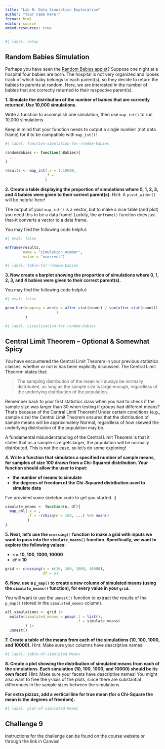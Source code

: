 ```yaml
---
title: "Lab 9: Data Simulation Exploration"
author: "Your name here!"
format: html
editor: source
embed-resources: true
---
```


```r
#| label: setup


```

## Random Babies Simulation

Perhaps you have seen the [Random Babies applet](https://www.rossmanchance.com/applets/2021/randombabies/RandomBabies.html)? 
Suppose one night at a hospital four babies are born. The hospital is not very
organized and looses track of which baby belongs to each parent(s), so they 
decide to return the babies to parents at random. Here, we are interested in the
number of babies that are correctly returned to their respective parent(s).

**1. Simulate the distribution of the number of babies that are correctly returned. Use 10,000 simulations.**

::: callout-tip
Write a function to accomplish one simulation, then use `map_int()` to run
10,000 simulations. 

Keep in mind that your function needs to output a single number (not data frame) 
for it to be compatible with `map_int()`!
:::

```r
#| label: function-simulation-for-random-babies

randomBabies <- function(nBabies){
  ...
}

results <- map_int(.x = 1:10000,
                  .f = 
                  )
```

**2. Create a table displaying the proportion of simulations where 0, 1, 2, 3, and 4 babies were given to their correct parent(s).** Hint: A `pivot_wider()` will be helpful here!

::: callout-tip
The output of your `map_int()` is a vector, but to make a nice table (and plot) 
you need this to be a data frame! Luckily, the `enframe()` function does just 
that--it converts a vector to a data frame. 

You may find the following code helpful:

```r
#| eval: false

enframe(results, 
        name = "simulation_number", 
        value = "ncorrect")
```
:::

```r
#| label: table-for-random-babies


```

**3. Now create a barplot showing the proportion of simulations where 0, 1, 2, 3, and 4 babies were given to their correct parent(s).** 

::: callout-tip
You may find the following code helpful:

```r
#| eval: false

geom_bar(mapping = aes(y = after_stat(count) / sum(after_stat(count))
                       )
         )
```
:::

```r
#| label: visualization-for-random-babies

```

## Central Limit Theorem -- Optional & Somewhat Spicy

You have encountered the Central Limit Theorem in your previous statistics 
classes, whether or not is has been explicitly discussed. The Central Limit 
Theorem states that: 

> The sampling distribution of the mean will always be normally distributed, as
> long as the sample size is large enough, regardless of the underlying 
> distribution of the population. 

Remember back to your first statistics class when you had to check if the 
sample size was larger than 30 when testing if groups had different means? 
That's because of the Central Limit Theorem! Under certain conditions 
(e.g., sample size) the Central Limit Theorem ensures that the distribution 
of sample means will be approximately Normal, regardless of how skewed the 
underlying distribution of the population may be. 

A fundamental misunderstanding of the Central Limit Theorem is that it states 
that as a sample size gets larger, the population will be normally distributed. 
This is not the case, so let's do some exploring!  

**4. Write a function that simulates a specified number of sample means, for samples of size 100 drawn from a Chi-Squared distribution. Your function should allow the user to input:**

- **the number of means to simulate**
- **the degrees of freedom of the Chi-Squared distribution used to simulate data** 

I've provided some skeleton code to get you started. :) 

```r
simulate_means <- function(n, df){
  map_dbl(.x = , 
          .f = ~rchisq(n = 100, ...) %>% mean()
          )
}
```

**5. Next, let's use the `crossing()` function to make a grid with inputs we want to pass into the `simulate_means()` function. Specifically, we want to explore the following values:**

-  **`n` = 10, 100, 1000, 10000**
-  **`df` = 10**

```r
grid <- crossing(n = c(10, 100, 1000, 10000), 
                 df = 5)
```

**6. Now, use a `p_map()` to create a new column of simulated means (using the `simulate_means()` function), for every value in your `grid`.**

::: {.callout-tip}
You will want to use the `unnest()` function to extract the results of the
`p_map()` (stored in the `simulated_means` column). 
:::

```r
all_simulations <- grid |> 
  mutate(simulated_means = pmap(.l = list(), 
                                .f = simulate_means)
         ) |> 
  unnest() 

```

**7. Create a table of the means from each of the simulations (10, 100, 1000, and 10000).** 
Hint: Make sure your columns have descriptive names!

```r
#| label: table-of-simulated Means


```

**8. Create a plot showing the distribution of simulated means from each of the simulations. Each simulation (10, 100, 1000, and 10000) should be its own facet!**
Hint: Make sure your facets have descriptive names! You might also want to free
the y-axis of the plots, since there are substantial differences in the sample
sizes between the simulations. 

**For extra pizzaz, add a vertical line for true mean (for a Chi-Square the mean is the degrees of freedom).**

```r
#| label: plot-of-simulated Means


```

## Challenge 9

Instructions for the challenge can be found on the course website or through 
the link in Canvas! 

